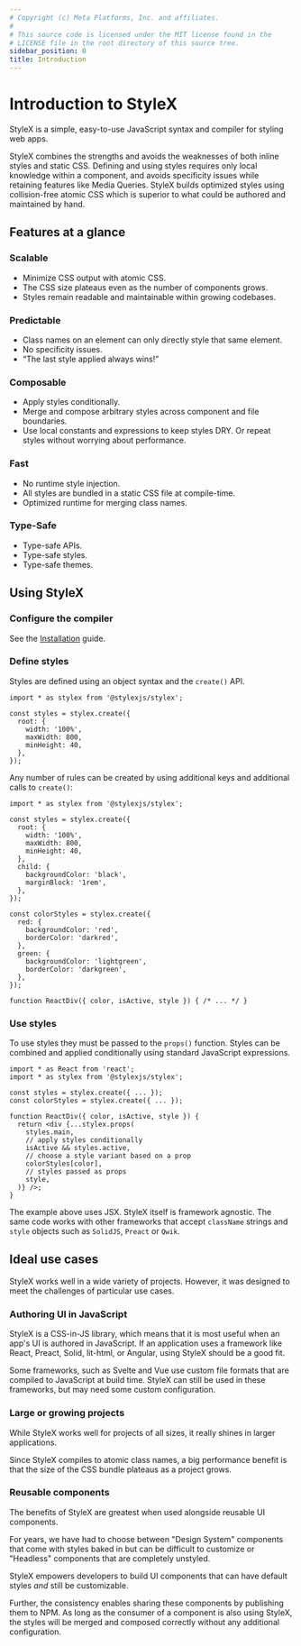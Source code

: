 ```yaml
---
# Copyright (c) Meta Platforms, Inc. and affiliates.
#
# This source code is licensed under the MIT license found in the
# LICENSE file in the root directory of this source tree.
sidebar_position: 0
title: Introduction
---
```


# Introduction to StyleX

StyleX is a simple, easy-to-use JavaScript syntax and compiler for styling web
apps.

StyleX combines the strengths and avoids the weaknesses of both inline styles
and static CSS. Defining and using styles requires only local knowledge within a
component, and avoids specificity issues while retaining features like Media
Queries. StyleX builds optimized styles using collision-free atomic CSS which is
superior to what could be authored and maintained by hand.

## Features at a glance

### Scalable

- Minimize CSS output with atomic CSS.
- The CSS size plateaus even as the number of components grows.
- Styles remain readable and maintainable within growing codebases.

### Predictable

- Class names on an element can only directly style that same element.
- No specificity issues.
- “The last style applied always wins!”

### Composable

- Apply styles conditionally.
- Merge and compose arbitrary styles across component and file boundaries.
- Use local constants and expressions to keep styles DRY. Or repeat styles without worrying about performance.

### Fast

- No runtime style injection.
- All styles are bundled in a static CSS file at compile-time.
- Optimized runtime for merging class names.

### Type-Safe

- Type-safe APIs.
- Type-safe styles.
- Type-safe themes.

## Using StyleX

### Configure the compiler

See the [Installation](/docs/learn/installation) guide.

### Define styles

Styles are defined using an object syntax and the `create()` API.

```tsx
import * as stylex from '@stylexjs/stylex';

const styles = stylex.create({
  root: {
    width: '100%',
    maxWidth: 800,
    minHeight: 40,
  },
});
```

Any number of rules can be created by using additional keys and additional
calls to `create()`:

```tsx
import * as stylex from '@stylexjs/stylex';

const styles = stylex.create({
  root: {
    width: '100%',
    maxWidth: 800,
    minHeight: 40,
  },
  child: {
    backgroundColor: 'black',
    marginBlock: '1rem',
  },
});

const colorStyles = stylex.create({
  red: {
    backgroundColor: 'red',
    borderColor: 'darkred',
  },
  green: {
    backgroundColor: 'lightgreen',
    borderColor: 'darkgreen',
  },
});

function ReactDiv({ color, isActive, style }) { /* ... */ }
```

### Use styles

To use styles they must be passed to the `props()` function. Styles can be
combined and applied conditionally using standard JavaScript expressions.

```tsx
import * as React from 'react';
import * as stylex from '@stylexjs/stylex';

const styles = stylex.create({ ... });
const colorStyles = stylex.create({ ... });

function ReactDiv({ color, isActive, style }) {
  return <div {...stylex.props(
    styles.main,
    // apply styles conditionally
    isActive && styles.active,
    // choose a style variant based on a prop
    colorStyles[color],
    // styles passed as props
    style,
  )} />;
}
```

The example above uses JSX. StyleX itself is framework agnostic. The same code
works with other frameworks that accept `className` strings and `style` objects
such as `SolidJS`, `Preact` or `Qwik`.

## Ideal use cases

StyleX works well in a wide variety of projects. However, it was designed to meet the
challenges of particular use cases.

### Authoring UI in JavaScript

StyleX is a CSS-in-JS library, which means that it is most useful when an app's UI is
authored in JavaScript. If an application uses a framework like React, Preact, Solid,
lit-html, or Angular, using StyleX should be a good fit.

Some frameworks, such as Svelte and Vue use custom file formats that are
compiled to JavaScript at build time. StyleX can still be used in these
frameworks, but may need some custom configuration.

### Large or growing projects

While StyleX works well for projects of all sizes, it really shines in larger
applications.

Since StyleX compiles to atomic class names, a big performance benefit is that
the size of the CSS bundle plateaus as a project grows.

### Reusable components

The benefits of StyleX are greatest when used alongside reusable UI components.

For years, we have had to choose between "Design System" components that come
with styles baked in but can be difficult to customize or "Headless" components
that are completely unstyled.

StyleX empowers developers to build UI components that can have default styles _and_
still be customizable.

Further, the consistency enables sharing these components by publishing them to
NPM. As long as the consumer of a component is also using StyleX, the styles
will be merged and composed correctly without any additional configuration.
